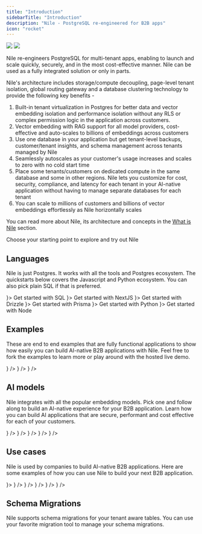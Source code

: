 ```yaml
---
title: "Introduction"
sidebarTitle: "Introduction"
description: "Nile - PostgreSQL re-engineered for B2B apps"
icon: "rocket"
---
```


<Frame>
  <img
    className="block dark:hidden"
    src="/images/welcomebanner.png"
  />
  <img
    className="hidden dark:block"
    src="/images/welcomebanner.png"
  />
</Frame>

Nile re-engineers PostgreSQL for multi-tenant apps, enabling to launch and scale quickly, securely, and in the most cost-effective manner. Nile can be used as a fully integrated solution or only in parts.

Nile's architecture includes storage/compute decoupling, page-level tenant isolation, global routing gateway and a database clustering technology to provide the following key benefits -

1. Built-in tenant virtualization in Postgres for better data and vector embedding isolation and performance isolation without any RLS or complex permission logic in the application across customers.
2. Vector embedding with RAG support for all model providers, cost-effective and auto-scales to billions of embeddings across customers
3. Use one database in your application but get tenant-level backups, customer/tenant insights, and schema management across tenants managed by Nile
4. Seamlessly autoscales as your customer's usage increases and scales to zero with no cold start time
5. Place some tenants/customers on dedicated compute in the same database and some in other regions. Nile lets you customize for cost, security, compliance, and latency for each tenant in your AI-native application without having to manage separate databases for each tenant
6. You can scale to millions of customers and billions of vector embeddings effortlessly as Nile horizontally scales

You can read more about Nile, its architecture and concepts in the [What is Nile](https://website-git-fixlanding-niledatabase.vercel.app/docs/getting-started/what_is_nile) section.

Choose your starting point to explore and try out Nile

## Languages

Nile is just Postgres. It works with all the tools and Postgres ecosystem. The quickstarts below covers the Javascript and Python ecosystem. You can also pick plain SQL if that is preferred.

<CardGroup cols={3}>
  <Card 
    title="SQL" 
    href="/getting-started/languages/sql"
    icon={<svg
    xmlns="http://www.w3.org/2000/svg"
    width={36}
    height={36}
    viewBox="0 0 32 32"
  >
    <title>{"file_type_pgsql"}</title>
    <path d="M29.507 18.773a1.378 1.378 0 0 0-1.144-.921 2.619 2.619 0 0 0-.913.051 8.2 8.2 0 0 1-1.406.185 27.125 27.125 0 0 0 2.872-6.83c.953-3.689.444-5.369-.151-6.13A8.239 8.239 0 0 0 22.121 2a11.773 11.773 0 0 0-3.453.484 12.858 12.858 0 0 0-2.02-.184 6.565 6.565 0 0 0-3.518.867 16.039 16.039 0 0 0-2.484-.624 7.694 7.694 0 0 0-5.819.924C3.093 4.691 2.289 6.819 2.438 9.792a36.351 36.351 0 0 0 1.406 6.538 22.579 22.579 0 0 0 1.514 3.863A4.786 4.786 0 0 0 7.8 22.742a2.4 2.4 0 0 0 2.379-.516 2.08 2.08 0 0 0 .5.43 3.328 3.328 0 0 0 .944.4 5.069 5.069 0 0 0 3.3-.2c.006.171.011.335.014.477.006.229.013.454.021.665a11.641 11.641 0 0 0 .441 3.3c.016.043.037.107.059.176a3.975 3.975 0 0 0 .991 1.745 2.955 2.955 0 0 0 2.09.777 4.7 4.7 0 0 0 .977-.109 4.592 4.592 0 0 0 3.091-1.787c.811-1.155 1.206-2.894 1.277-5.635l.026-.222.017-.145.191.017h.049a7.562 7.562 0 0 0 3.163-.548c.631-.293 2.654-1.361 2.177-2.8" />
    <path
      d="M27.689 19.053c-3.163.652-3.38-.418-3.38-.418 3.339-4.955 4.735-11.245 3.53-12.784-3.286-4.2-8.975-2.213-9.07-2.162l-.031.006a11.28 11.28 0 0 0-2.11-.22 5.212 5.212 0 0 0-3.34 1S3.14.294 3.612 9.733c.1 2.008 2.878 15.194 6.191 11.211 1.211-1.456 2.381-2.688 2.381-2.688a3.071 3.071 0 0 0 2.006.512l.057-.048a2.21 2.21 0 0 0 .023.567c-.854.954-.6 1.121-2.309 1.472-1.726.356-.712.989-.05 1.155a3.508 3.508 0 0 0 3.915-1.272l-.05.2c.334.268.569 1.742.53 3.079a8.481 8.481 0 0 0 .2 2.971c.264.717.526 2.329 2.769 1.849a3.307 3.307 0 0 0 2.98-3.179c.1-1.234.313-1.052.326-2.155l.174-.522c.2-1.673.032-2.213 1.186-1.962l.281.025a6.4 6.4 0 0 0 2.615-.44c1.406-.652 2.239-1.742.853-1.455"
      style={{
        fill: "#336791",
      }}
    />
    <path
      d="M13.882 10.631a.981.981 0 0 0-.674.1.247.247 0 0 0-.1.164.48.48 0 0 0 .117.314.881.881 0 0 0 .559.349.637.637 0 0 0 .09.006.725.725 0 0 0 .687-.467c.035-.248-.326-.414-.676-.463m9.442.008c-.027-.195-.374-.25-.7-.2s-.647.194-.62.389a.667.667 0 0 0 .62.411.592.592 0 0 0 .083-.006.8.8 0 0 0 .451-.247.5.5 0 0 0 .169-.343"
      style={{
        fill: "#fff",
      }}
    />
    <path
      d="M28.741 18.979c-.121-.365-.509-.482-1.154-.349-1.915.4-2.6.121-2.826-.044a26.327 26.327 0 0 0 3.373-7.565 14.374 14.374 0 0 0 .5-3.253 3.513 3.513 0 0 0-.509-2.2 7.482 7.482 0 0 0-6.049-2.825 10.363 10.363 0 0 0-3.5.551 8.717 8.717 0 0 0-1.968-.253 5.684 5.684 0 0 0-3.372.929 15.051 15.051 0 0 0-2.74-.718 6.978 6.978 0 0 0-5.242.805c-1.5 1.064-2.2 2.966-2.061 5.653a35.489 35.489 0 0 0 1.373 6.348c1.07 3.505 2.233 5.49 3.457 5.9a1.548 1.548 0 0 0 .491.081 2.049 2.049 0 0 0 1.563-.886q1.042-1.25 2.155-2.438a3.472 3.472 0 0 0 1.55.417v.042q-.14.166-.273.338c-.375.475-.452.574-1.658.823-.343.071-1.254.259-1.267.9-.014.7 1.077.991 1.2 1.022a5.144 5.144 0 0 0 1.249.162 3.634 3.634 0 0 0 2.5-.934 23.674 23.674 0 0 0 .381 5.684 2.854 2.854 0 0 0 2.729 2.1 4.378 4.378 0 0 0 .917-.1 3.462 3.462 0 0 0 3.156-3.212c.177-1.026.481-3.475.624-4.789a3.859 3.859 0 0 0 1.11.137 6.6 6.6 0 0 0 2.519-.48c.712-.331 2-1.141 1.763-1.846Zm-4.69-8.879a7.968 7.968 0 0 1-.116 1.107 10.229 10.229 0 0 0-.14 1.3 9.859 9.859 0 0 0 .1 1.47 5.236 5.236 0 0 1-.229 2.986 3.882 3.882 0 0 1-.207-.426c-.058-.141-.185-.368-.359-.681-.68-1.22-2.274-4.078-1.458-5.244.243-.347.86-.7 2.408-.512Zm-1.877-6.569a6.617 6.617 0 0 1 5.334 2.522c.975 1.245-.1 6.912-3.205 11.8l-.094-.119-.039-.049a5.524 5.524 0 0 0 .506-3.8 9.114 9.114 0 0 1-.1-1.352 9.572 9.572 0 0 1 .131-1.206 7.614 7.614 0 0 0 .123-1.493.619.619 0 0 0 .013-.21 8.381 8.381 0 0 0-1.912-3.6 8.61 8.61 0 0 0-3.039-2.284 10.246 10.246 0 0 1 2.28-.214ZM9.479 20.654c-.627.754-1.061.61-1.2.562-.928-.31-2.006-2.272-2.955-5.384a35.167 35.167 0 0 1-1.34-6.159c-.12-2.4.462-4.074 1.73-4.974 2.063-1.463 5.456-.587 6.819-.143-.02.019-.04.037-.059.057-2.237 2.259-2.184 6.119-2.178 6.355 0 .091.007.22.018.4a15.969 15.969 0 0 1-.081 3.226 4.08 4.08 0 0 0 1.067 3.413q.133.138.278.262a55.7 55.7 0 0 0-2.1 2.385Zm2.39-3.19a3.3 3.3 0 0 1-.865-2.764 16.7 16.7 0 0 0 .087-3.381 15.422 15.422 0 0 1-.014-.243A4.3 4.3 0 0 1 14 10.223a1.188 1.188 0 0 1 .918 1.026c.646 2.989.085 4.234-.365 5.235-.093.206-.181.4-.255.6l-.058.156a10.218 10.218 0 0 0-.368 1.109 2.788 2.788 0 0 1-2-.887Zm.113 4.03a1.733 1.733 0 0 1-.523-.225 2.553 2.553 0 0 1 .557-.166c1.418-.292 1.637-.5 2.116-1.105.11-.139.234-.3.406-.489.256-.287.374-.238.586-.15a.829.829 0 0 1 .408.525.585.585 0 0 1-.05.491 3.1 3.1 0 0 1-3.499 1.12Zm7.424 6.906a2.113 2.113 0 0 1-2.754-1.526 31.129 31.129 0 0 1-.3-6.853.392.392 0 0 0-.017-.124 1.643 1.643 0 0 0-.048-.23 1.589 1.589 0 0 0-.862-1.034 1.216 1.216 0 0 0-.793-.1 9.586 9.586 0 0 1 .342-1.022l.058-.157c.066-.177.148-.36.235-.554.471-1.047 1.117-2.482.416-5.722a2.044 2.044 0 0 0-2.468-1.669 5.694 5.694 0 0 0-1.887.591c-.078.04-.15.078-.216.115a8.244 8.244 0 0 1 1.918-4.952 4.711 4.711 0 0 1 3.57-1.336 7.567 7.567 0 0 1 5.781 2.763 8.774 8.774 0 0 1 1.582 2.71c-1.463-.149-2.458.14-2.962.861-1.1 1.568.6 4.612 1.416 6.075.15.268.279.5.319.6a5.432 5.432 0 0 0 .861 1.387c.077.1.152.189.208.271-.443.128-1.239.423-1.166 1.9-.058.74-.474 4.205-.686 5.43-.279 1.617-.874 2.22-2.548 2.579Zm7.242-8.288a5.714 5.714 0 0 1-1.931.4 2.422 2.422 0 0 1-1.3-.167c-.045-.919.3-1.015.66-1.117.057-.016.112-.032.166-.05a1.353 1.353 0 0 0 .11.08c.639.422 1.78.467 3.39.135h.018a4.334 4.334 0 0 1-1.116.72Z"
      style={{
        fill: "#fff",
      }}
    />
  </svg>}>
    Get started with SQL
  </Card>
  <Card 
    title="NextJS" 
    href="/getting-started/languages/nextjs"
    icon={<svg
    xmlns="http://www.w3.org/2000/svg"
    width={36}
    height={36}
    preserveAspectRatio="xMidYMid"
    viewBox="0 0 256 256"
  >
    <path d="M119.617.069c-.55.05-2.302.225-3.879.35-36.36 3.278-70.419 22.894-91.99 53.044-12.012 16.764-19.694 35.78-22.597 55.922C.125 116.415 0 118.492 0 128.025c0 9.533.125 11.61 1.151 18.64 6.957 48.065 41.165 88.449 87.56 103.411 8.309 2.678 17.067 4.504 27.027 5.605 3.879.425 20.645.425 24.524 0 17.192-1.902 31.756-6.155 46.12-13.486 2.202-1.126 2.628-1.426 2.327-1.677-.2-.15-9.584-12.735-20.845-27.948l-20.47-27.648-25.65-37.956c-14.114-20.868-25.725-37.932-25.825-37.932-.1-.025-.2 16.84-.25 37.431-.076 36.055-.1 37.506-.551 38.357-.65 1.226-1.151 1.727-2.202 2.277-.801.4-1.502.475-5.28.475h-4.33l-1.15-.725a4.679 4.679 0 0 1-1.677-1.827l-.526-1.126.05-50.166.075-50.192.776-.976c.4-.525 1.251-1.2 1.852-1.526 1.026-.5 1.426-.55 5.755-.55 5.105 0 5.956.2 7.282 1.651.376.4 14.264 21.318 30.88 46.514 16.617 25.195 39.34 59.599 50.5 76.488l20.27 30.7 1.026-.675c9.084-5.905 18.693-14.312 26.3-23.07 16.191-18.59 26.626-41.258 30.13-65.428 1.026-7.031 1.151-9.108 1.151-18.64 0-9.534-.125-11.61-1.151-18.641-6.957-48.065-41.165-88.449-87.56-103.411-8.184-2.652-16.892-4.479-26.652-5.58-2.402-.25-18.943-.525-21.02-.325Zm52.401 77.414c1.201.6 2.177 1.752 2.527 2.953.2.65.25 14.562.2 45.913l-.074 44.987-7.933-12.16-7.958-12.16v-32.702c0-21.143.1-33.028.25-33.603.4-1.401 1.277-2.502 2.478-3.153 1.026-.525 1.401-.575 5.33-.575 3.704 0 4.354.05 5.18.5Z" />
  </svg>}>
    Get started with NextJS
  </Card>
  <Card 
    title="Drizzle" 
    href="/getting-started/languages/drizzle"
    icon={<svg
    xmlns="http://www.w3.org/2000/svg"
    width={36}
    height={36}
    fill="none"
  >
    <rect width={36} height={36} fill="#17161B" rx={5} />
    <path
      fill="#C5F74F"
      d="M8.108 16.658c.336-.563 1.087-.762 1.677-.446.59.316.796 1.028.46 1.59l-3.946 6.602c-.336.562-1.087.762-1.678.446-.59-.316-.796-1.028-.46-1.59l3.947-6.602ZM16.613 11.596c.336-.562 1.087-.762 1.678-.446.59.316.796 1.028.46 1.59l-3.946 6.602c-.337.563-1.088.762-1.678.446-.59-.316-.796-1.028-.46-1.59l3.946-6.602ZM29.701 11.596c.336-.562 1.087-.762 1.677-.446.59.316.797 1.029.46 1.59l-3.946 6.603c-.336.562-1.087.762-1.677.445-.59-.316-.796-1.028-.46-1.59l3.946-6.602ZM21.193 16.658c.336-.563 1.087-.762 1.678-.446.59.316.796 1.028.46 1.59l-3.946 6.602c-.337.562-1.088.762-1.678.446-.59-.316-.796-1.028-.46-1.59l3.946-6.602Z"
    />
  </svg>}>
    Get started with Drizzle
  </Card>
  <Card 
    title="Prisma" 
    href="/getting-started/languages/prisma"
    icon={<svg
    xmlns="http://www.w3.org/2000/svg"
    width={36}
    height={36}
    viewBox="0 0 32 32"
  >
    <title>{"file_type_prisma"}</title>
    <path
      d="m25.21 24.21-12.471 3.718a.525.525 0 0 1-.667-.606l4.456-21.511a.43.43 0 0 1 .809-.094l8.249 17.661a.6.6 0 0 1-.376.832Zm2.139-.878L17.8 2.883A1.531 1.531 0 0 0 16.491 2a1.513 1.513 0 0 0-1.4.729L4.736 19.648a1.592 1.592 0 0 0 .018 1.7l5.064 7.909a1.628 1.628 0 0 0 1.83.678l14.7-4.383a1.6 1.6 0 0 0 1-2.218Z"
      style={{
        fill: "#d2d2d2",
        fillRule: "evenodd",
      }}
    />
  </svg>
}>
    Get started with Prisma
  </Card>
  <Card 
    title="Python" 
    href="/getting-started/languages/python"
    icon={<svg
    xmlns="http://www.w3.org/2000/svg"
    width={45}
    height={45}
    fill="none"
    viewBox="0 0 64 64"
  >
    <path
      fill="url(#a)"
      d="M31.885 16c-8.124 0-7.617 3.523-7.617 3.523l.01 3.65h7.752v1.095H21.197S16 23.678 16 31.876c0 8.196 4.537 7.906 4.537 7.906h2.708v-3.804s-.146-4.537 4.465-4.537h7.688s4.32.07 4.32-4.175v-7.019S40.374 16 31.885 16zm-4.275 2.454a1.394 1.394 0 1 1 0 2.79 1.393 1.393 0 0 1-1.395-1.395c0-.771.624-1.395 1.395-1.395z"
    />
    <path
      fill="url(#b)"
      d="M32.115 47.833c8.124 0 7.617-3.523 7.617-3.523l-.01-3.65H31.97v-1.095h10.832S48 40.155 48 31.958c0-8.197-4.537-7.906-4.537-7.906h-2.708v3.803s.146 4.537-4.465 4.537h-7.688s-4.32-.07-4.32 4.175v7.019s-.656 4.247 7.833 4.247zm4.275-2.454a1.393 1.393 0 0 1-1.395-1.395 1.394 1.394 0 1 1 1.395 1.395z"
    />
    <defs>
      <linearGradient
        id="a"
        x1={19.075}
        x2={34.898}
        y1={18.782}
        y2={34.658}
        gradientUnits="userSpaceOnUse"
      >
        <stop stopColor="#387EB8" />
        <stop offset={1} stopColor="#366994" />
      </linearGradient>
      <linearGradient
        id="b"
        x1={28.809}
        x2={45.803}
        y1={28.882}
        y2={45.163}
        gradientUnits="userSpaceOnUse"
      >
        <stop stopColor="#FFE052" />
        <stop offset={1} stopColor="#FFC331" />
      </linearGradient>
    </defs>
  </svg>
}>
    Get started with Python
  </Card>
  <Card 
    title="Node" 
    href="/getting-started/languages/node"
    icon={<svg xmlns="http://www.w3.org/2000/svg" width={48} height={48}>
    <path
      fill="#388e3c"
      d="m17.204 19.122-4.907 2.715a.563.563 0 0 0-.297.492v5.433c0 .203.113.39.297.492l4.908 2.717c.183.101.41.101.593 0l4.907-2.717a.566.566 0 0 0 .295-.492v-5.433a.564.564 0 0 0-.297-.492l-4.906-2.715a.613.613 0 0 0-.594 0m25.248 4.891-.818.452a.093.093 0 0 0-.049.082v.906c0 .034.019.065.049.082l.818.453a.102.102 0 0 0 .099 0l.818-.453a.095.095 0 0 0 .049-.082v-.906a.094.094 0 0 0-.05-.082l-.818-.452c-.015-.009-.032-.013-.049-.013s-.034.004-.049.013"
    />
    <path
      fill="#37474f"
      d="m35.751 13.364-2.389-1.333a.243.243 0 0 0-.361.212L33 20.295l-2.203-1.219a.613.613 0 0 0-.594 0h.001l-4.907 2.715a.563.563 0 0 0-.297.491v5.433c0 .203.113.39.297.492l4.908 2.717c.183.101.41.101.593 0l4.907-2.717a.565.565 0 0 0 .295-.492V13.788a.487.487 0 0 0-.249-.424zm-2.885 13.094-2.23 1.235a.28.28 0 0 1-.269 0l-2.231-1.235a.255.255 0 0 1-.136-.224v-2.47c0-.092.051-.177.135-.224l2.231-1.234h-.001a.29.29 0 0 1 .27 0l2.23 1.234a.259.259 0 0 1 .135.225v2.47a.257.257 0 0 1-.134.223z"
    />
    <path
      fill="#2e7d32"
      d="M17.204 19.122 12 27.762c0 .203.113.39.297.492l4.908 2.717c.183.101.41.101.593 0L23 22.329a.564.564 0 0 0-.297-.492l-4.906-2.715a.613.613 0 0 0-.594 0"
    />
    <path
      fill="#4caf50"
      d="m17.204 19.122-4.907 2.715a.563.563 0 0 0-.297.492l5.204 8.642c.183.101.41.101.593 0l4.907-2.717a.565.565 0 0 0 .296-.492l-5.203-8.64a.613.613 0 0 0-.594 0"
    />
    <path
      fill="#37474f"
      d="m47.703 21.791-4.906-2.715a.613.613 0 0 0-.594 0h.001l-4.907 2.715a.574.574 0 0 0-.297.503v5.411c0 .209.114.402.297.503l4.908 2.717a.613.613 0 0 0 .593 0l2.263-1.253a.3.3 0 0 0-.002-.526l-4.924-2.687a.263.263 0 0 1-.135-.228v-2.466c0-.092.05-.177.13-.221l2.235-1.236h-.001a.29.29 0 0 1 .27 0l2.235 1.237c.08.044.13.129.13.221v2.012a.241.241 0 0 0 .363.208l2.398-1.393a.483.483 0 0 0 .24-.417v-1.88a.576.576 0 0 0-.297-.505zm-37 0-4.906-2.715a.613.613 0 0 0-.594 0h.001L.297 21.791a.574.574 0 0 0-.297.503v7.465a.241.241 0 0 0 .363.208l2.398-1.393A.482.482 0 0 0 3 28.157v-4.393c0-.092.05-.177.13-.221l2.235-1.236a.29.29 0 0 1 .27 0l2.235 1.237c.08.044.13.129.13.221v4.393a.48.48 0 0 0 .24.417l2.398 1.393a.246.246 0 0 0 .242.001.245.245 0 0 0 .12-.21v-7.464a.576.576 0 0 0-.297-.504z"
    />
  </svg>
}>
    Get started with Node
  </Card>
</CardGroup>


## Examples

These are end to end examples that are fully functional applications to show how easily you can build AI-native B2B applications with Nile. Feel free to fork the examples to learn more or play around with the hosted live demo.

<CardGroup>
  <Card
    title="Chat with PDF"
    description="Build a chat interface for your PDF documents"
    href="/getting-started/examples/chat_with_pdf"
    icon={<svg
    xmlns="http://www.w3.org/2000/svg"
    xmlSpace="preserve"
    width={36}
    height={36}
    viewBox="0 0 60 60"
    {...props}
  >
    <path d="M57.348.793H12.652A2.655 2.655 0 0 0 10 3.446v7.347h34.348A4.658 4.658 0 0 1 49 15.446v25.347h1.586L60 50.207V3.446A2.655 2.655 0 0 0 57.348.793z" />
    <path d="M44.348 12.793H2.652A2.655 2.655 0 0 0 0 15.446v43.761l9.414-9.414h34.934A2.655 2.655 0 0 0 47 47.14V15.446a2.655 2.655 0 0 0-2.652-2.653zM11 22.793h12a1 1 0 1 1 0 2H11a1 1 0 1 1 0-2zm25 16H11a1 1 0 1 1 0-2h25a1 1 0 1 1 0 2zm0-7H11a1 1 0 1 1 0-2h25a1 1 0 1 1 0 2z" />
  </svg>}
  />
  <Card
    title="Code Assistant"
    description="Build an AI code assistant"
    href="/getting-started/examples/code_assistant"
    icon={<svg
    xmlns="http://www.w3.org/2000/svg"
    width={36}
    height={36}
    className="icon"
    viewBox="0 0 1024 1024"
    {...props}
  >
    <path
      fill="#FFA726"
      d="M128 554.667a85.333 85.333 0 1 0 170.667 0 85.333 85.333 0 1 0-170.667 0ZM725.3330000000001 554.667a85.333 85.333 0 1 0 170.667 0 85.333 85.333 0 1 0-170.667 0Z"
    />
    <path
      fill="#FFB74D"
      d="M832 405.333c0-270.933-640-177.066-640 0v213.334c0 177.066 142.933 320 320 320s320-142.934 320-320V405.333z"
    />
    <path
      fill="#FF5722"
      d="M512 64c-200.533 0-362.667 162.133-362.667 362.667V499.2L192 533.333v-64l448-209.066 192 209.066v64l42.667-34.133v-72.533C874.667 256 753.067 64 512 64z"
    />
    <path
      fill="#784719"
      d="M618.6669999999999 554.667a42.667 42.667 0 1 0 85.333 0 42.667 42.667 0 1 0-85.333 0ZM320 554.667a42.667 42.667 0 1 0 85.333 0 42.667 42.667 0 1 0-85.333 0Z"
    />
    <path
      fill="#757575"
      d="M917.333 512c-12.8 0-21.333 8.533-21.333 21.333V384c0-187.733-153.6-341.333-341.333-341.333H405.333C392.533 42.667 384 51.2 384 64s8.533 21.333 21.333 21.333h149.334c164.266 0 298.666 134.4 298.666 298.667v213.333c0 12.8 8.534 21.334 21.334 21.334S896 610.133 896 597.333V640c0 83.2-66.133 149.333-149.333 149.333H512c-12.8 0-21.333 8.534-21.333 21.334S499.2 832 512 832h234.667c106.666 0 192-85.333 192-192V533.333c0-12.8-8.534-21.333-21.334-21.333z"
    />
    <path
      fill="#37474F"
      d="M917.333 469.333H896c-23.467 0-42.667 19.2-42.667 42.667v85.333C853.333 620.8 872.533 640 896 640h21.333C940.8 640 960 620.8 960 597.333V512c0-23.467-19.2-42.667-42.667-42.667zM469.33299999999997 810.667a42.667 42.667 0 1 0 85.334 0 42.667 42.667 0 1 0-85.334 0Z"
    />
  </svg>}
  />
  <Card
    title="Task Genius"
    description="Build a task management app with AI"
    href="/getting-started/examples/task_genius"
    icon="taskgenius2.png"
  />
  <Card
    title="Sales Insight"
    description="Build a sales intelligence app"
    href="/getting-started/examples/sales_insight"
    icon={<svg
    xmlns="http://www.w3.org/2000/svg"
    xmlSpace="preserve"
    width={36}
    height={36}
    fill="#fff"
    viewBox="0 0 512 512"
    {...props}
  >
    <path d="M133.12 149.049H5.689A5.69 5.69 0 0 0 0 154.738V471.04c0 9.425 7.641 17.067 17.067 17.067H133.12a5.69 5.69 0 0 0 5.689-5.689v-327.68a5.69 5.69 0 0 0-5.689-5.689zM89.889 418.702h-40.96c-9.425 0-17.067-7.641-17.067-17.067s7.641-17.067 17.067-17.067h40.96c9.425 0 17.067 7.641 17.067 17.067s-7.641 17.067-17.067 17.067zm0-83.058h-40.96c-9.425 0-17.067-7.641-17.067-17.067 0-9.425 7.641-17.067 17.067-17.067h40.96c9.425 0 17.067 7.641 17.067 17.067s-7.641 17.067-17.067 17.067zm0-83.057h-40.96c-9.425 0-17.067-7.641-17.067-17.067s7.641-17.067 17.067-17.067h40.96c9.425 0 17.067 7.641 17.067 17.067s-7.641 17.067-17.067 17.067zM494.933 23.893H17.067C7.641 23.893 0 31.535 0 40.96v68.267a5.69 5.69 0 0 0 5.689 5.689h500.622a5.69 5.69 0 0 0 5.689-5.689V40.96c0-9.425-7.641-17.067-17.067-17.067zM64.853 80.782c-6.284 0-11.378-5.094-11.378-11.378s5.094-11.378 11.378-11.378 11.378 5.094 11.378 11.378-5.094 11.378-11.378 11.378zm45.511 0c-6.284 0-11.378-5.094-11.378-11.378s5.094-11.378 11.378-11.378 11.378 5.094 11.378 11.378-5.094 11.378-11.378 11.378zm45.512 0c-6.284 0-11.378-5.094-11.378-11.378s5.094-11.378 11.378-11.378 11.378 5.094 11.378 11.378c-.001 6.284-5.095 11.378-11.378 11.378zM506.311 149.049h-327.68a5.69 5.69 0 0 0-5.689 5.689v327.68a5.69 5.69 0 0 0 5.689 5.689h316.302c9.425 0 17.067-7.641 17.067-17.067V154.738a5.689 5.689 0 0 0-5.689-5.689zm-101.262 215.04V409.6c0 9.425-7.641 17.067-17.067 17.067H296.96c-9.425 0-17.067-7.641-17.067-17.067v-45.511c0-17.92 7.583-34.092 19.695-45.511-41.186-38.831-13.463-108.089 42.883-108.089 56.395 0 84.023 69.303 42.883 108.089 12.112 11.418 19.695 27.591 19.695 45.511z" />
  </svg>}
  />
</CardGroup>

## AI models

Nile integrates with all the popular embedding models. Pick one and follow along to build an AI-native experience for your B2B application. Learn how you can build AI applications that are secure, performant and cost effective for each of your customers.

<CardGroup>
  <Card
    title="Cohere"
    description="Use Cohere's embedding models"
    href="/ai-embeddings/embedding-models/cohere"
    icon={<svg
    xmlns="http://www.w3.org/2000/svg"
    width={500}
    height={500}
    fill="none"
    viewBox="0 0 512 512"
    {...props}
  >
    <path
      fill="#39594D"
      d="M28.706 17.497c2.525 0 4.735-1.263 5.609-3.812.17-.51-.074-.85-.558-.85h-.948c-.437 0-.728.194-.923.606-.752 1.482-1.797 2.015-3.108 2.015-2.332 0-3.764-1.627-3.764-4.346 0-2.719 1.482-4.347 3.714-4.347 1.36 0 2.478.583 3.182 1.967.219.413.484.607.923.607h.947c.485 0 .729-.316.559-.778-1.02-2.769-3.303-3.836-5.633-3.836-3.52 0-6.144 2.599-6.144 6.387 0 3.788 2.502 6.387 6.144 6.387ZM92.25 9.993c.315-2.065 1.724-3.351 3.642-3.351 1.919 0 3.351 1.31 3.52 3.35H92.25Zm3.74 7.504c2.234 0 4.468-1.044 5.561-3.4.267-.558.024-.947-.461-.947h-.898c-.436 0-.704.194-.923.583-.728 1.286-1.99 1.82-3.277 1.82-2.21 0-3.643-1.505-3.812-3.957h8.912c.485 0 .802-.267.802-.777-.098-3.812-2.574-6.094-5.998-6.094-3.425 0-6.144 2.477-6.144 6.387 0 3.909 2.647 6.386 6.241 6.386l-.003-.001Zm-14.132-6.07h.802c.484 0 .752-.267.825-.778.463-3.28 2.383-3.716 4.426-3.618a.75.75 0 0 0 .794-.754v-.752c0-.485-.243-.778-.728-.802-1.807-.069-3.42.552-4.351 2.308-.052.096-.195.07-.207-.038l-.151-1.324c-.048-.485-.315-.728-.802-.728H78.8a.778.778 0 0 0-.778.777v.413c0 .429.348.778.778.778h1.506c.428 0 .777.348.777.778v2.962c0 .428.348.778.778.778h-.003Zm-3.278 5.828h7.6c.485 0 .778-.291.778-.778v-.413c0-.485-.291-.777-.778-.777h-1.943c-.484 0-.777-.292-.777-.778v-1.336c0-.485-.292-.778-.778-.778h-.826c-.485 0-.778.29-.778.778v1.336c0 .485-.291.778-.777.778h-1.724c-.485 0-.778.29-.778.777v.413c0 .485.291.778.778.778h.003Zm-11.728-7.26c.315-2.065 1.723-3.351 3.642-3.351 1.919 0 3.351 1.31 3.52 3.35h-7.162Zm3.74 7.503c2.234 0 4.468-1.043 5.56-3.399.268-.558.025-.947-.46-.947h-.898c-.437 0-.704.194-.923.582-.728 1.287-1.99 1.821-3.277 1.821-2.21 0-3.643-1.505-3.812-3.957h8.912c.485 0 .802-.267.802-.778-.098-3.812-2.574-6.094-5.998-6.094-3.425 0-6.144 2.478-6.144 6.387 0 3.91 2.647 6.387 6.241 6.387l-.003-.002Zm-28.093 0c3.642 0 6.241-2.695 6.241-6.387 0-3.691-2.599-6.386-6.241-6.386-3.642 0-6.241 2.744-6.241 6.386 0 .85.145 1.798.582 2.841.22.51.632.583 1.07.267l.703-.51c.365-.268.461-.583.34-1.044a5.16 5.16 0 0 1-.244-1.601c0-2.55 1.53-4.299 3.788-4.299s3.788 1.724 3.788 4.346c0 2.623-1.506 4.347-3.74 4.347-.778 0-1.506-.146-2.38-.802-.364-.291-.704-.34-1.092-.048l-.535.389c-.437.315-.485.752-.074 1.093a6.378 6.378 0 0 0 4.032 1.408h.003Zm9.323-.243h.802a.778.778 0 0 0 .778-.778v-5.802c0-2.452 1.31-3.91 3.35-3.91 1.846 0 2.915 1.215 2.915 3.449v6.265c0 .428.348.778.778.778h.825a.778.778 0 0 0 .778-.778V9.825c0-3.277-1.675-5.099-4.516-5.099-1.934 0-3.077.792-3.93 1.894a.11.11 0 0 1-.197-.067V1.278A.785.785 0 0 0 52.624.5h-.802a.778.778 0 0 0-.778.778v15.2c0 .427.348.777.778.777Z"
    />
    <g clipPath="url(#a)">
      <path
        fill="#39594D"
        fillRule="evenodd"
        d="M5.508 10.622c.457 0 1.367-.025 2.626-.543 1.466-.604 4.383-1.7 6.487-2.825 1.471-.787 2.117-1.828 2.117-3.23A3.523 3.523 0 0 0 13.213.5H5.061C2.266.5 0 2.766 0 5.561s2.122 5.06 5.508 5.06Z"
        clipRule="evenodd"
      />
      <path
        fill="#D18EE2"
        fillRule="evenodd"
        d="M6.887 14.107a3.39 3.39 0 0 1 2.09-3.13l2.568-1.066C14.142 8.833 17 10.74 17 13.554a3.944 3.944 0 0 1-3.945 3.943h-2.78a3.39 3.39 0 0 1-3.388-3.39Z"
        clipRule="evenodd"
      />
      <path
        fill="#FF7759"
        d="M2.917 11.29A2.917 2.917 0 0 0 0 14.206v.377a2.917 2.917 0 0 0 5.835 0v-.378a2.917 2.917 0 0 0-2.918-2.917Z"
      />
    </g>
    <defs>
      <clipPath id="a">
        <path fill="#fff" d="M0 .5h17v17H0z" />
      </clipPath>
    </defs>
  </svg>}
  />
  <Card
    title="OpenAI"
    description="Use OpenAI's embedding models"
    href="/ai-embeddings/embedding-models/open_ai"
    icon={<svg
    xmlns="http://www.w3.org/2000/svg"
    width={100}
    height={28}
    fill="none"
    {...props}
  >
    <path
      fill="#fff"
      fillRule="evenodd"
      d="M24.801 5.864a6.863 6.863 0 0 1 .59 5.637V11.5a6.944 6.944 0 0 1 .857 8.137 6.866 6.866 0 0 1-4.59 3.329 6.943 6.943 0 0 1-6.624 4.809 6.86 6.86 0 0 1-5.177-2.307 6.941 6.941 0 0 1-7.476-3.33 6.863 6.863 0 0 1-.59-5.637 6.943 6.943 0 0 1-.853-8.14 6.866 6.866 0 0 1 4.59-3.329 6.942 6.942 0 0 1 6.62-4.805 6.865 6.865 0 0 1 5.177 2.308 6.941 6.941 0 0 1 7.476 3.33Zm-13.07 18.915a5.146 5.146 0 0 0 3.305 1.195 5.17 5.17 0 0 0 5.158-5.163v-6.404a.081.081 0 0 0-.045-.064l-2.319-1.339v7.734a.892.892 0 0 1-.45.78l-5.486 3.169c-.048.03-.121.07-.163.092Zm-8.403-7.002a5.14 5.14 0 0 0 .616 3.46 5.17 5.17 0 0 0 7.053 1.889l5.545-3.202a.086.086 0 0 0 .033-.071v-2.678l-6.697 3.868a.893.893 0 0 1-.901 0L3.49 17.874a6.325 6.325 0 0 1-.114-.068l-.049-.029ZM5.187 7A5.146 5.146 0 0 0 2.5 9.262a5.169 5.169 0 0 0 1.889 7.05l5.546 3.205a.082.082 0 0 0 .078-.007l2.319-1.339-6.697-3.866a.893.893 0 0 1-.45-.78V7.084l.002-.085Zm9.665 2.828 6.697 3.868c.279.16.45.458.448.78V21a5.164 5.164 0 0 0 .797-9.317l-5.546-3.201a.082.082 0 0 0-.078.007l-2.318 1.337Zm9.002.394a7.509 7.509 0 0 0-.16-.097l-5.487-3.168a.893.893 0 0 0-.9 0l-6.698 3.867V8.146a.086.086 0 0 1 .033-.071l5.545-3.2a5.162 5.162 0 0 1 7.667 5.346ZM7.03 13.655l2.32 1.339.003-7.732a.89.89 0 0 1 .451-.78l5.486-3.168c.048-.03.12-.07.163-.092a5.164 5.164 0 0 0-8.467 3.965v6.404c.003.028.02.052.044.064Zm6.562-3.1-2.983 1.723v3.444l2.983 1.722 2.983-1.722v-3.444l-2.983-1.722ZM31.45 13.47c0 4.504 2.893 7.645 6.901 7.645s6.901-3.14 6.901-7.645c0-4.504-2.893-7.645-6.9-7.645-4.01 0-6.902 3.14-6.902 7.645Zm11.157 0c0 3.223-1.756 5.31-4.256 5.31s-4.256-2.087-4.256-5.31c0-3.223 1.756-5.31 4.256-5.31s4.256 2.087 4.256 5.31ZM52.7 21.115c3.037 0 4.773-2.562 4.773-5.64 0-3.08-1.736-5.642-4.773-5.642-1.405 0-2.438.558-3.12 1.364V10.04H47.1v14.567h2.48V19.75c.682.806 1.715 1.364 3.12 1.364Zm-3.182-5.95c0-2.046 1.157-3.162 2.686-3.162 1.797 0 2.769 1.405 2.769 3.471s-.971 3.471-2.769 3.471c-1.529 0-2.686-1.136-2.686-3.14v-.64ZM68.832 18.078c-.765 1.9-2.48 3.037-4.65 3.037-3.099 0-5.268-2.294-5.268-5.64 0-3.183 2.025-5.642 5.165-5.642 3.141 0 4.815 2.377 4.815 5.352v.826H61.29c.186 1.86 1.302 2.996 2.893 2.996 1.219 0 2.19-.62 2.52-1.735l2.129.806Zm-2.438-3.926c-.021-1.199-.765-2.232-2.335-2.232-1.281 0-2.273.765-2.645 2.232h4.98Z"
      clipRule="evenodd"
    />
    <path
      fill="#fff"
      d="M70.754 20.888h2.48v-6.364c0-1.55 1.136-2.376 2.252-2.376 1.363 0 1.9.97 1.9 2.314v6.426h2.48v-7.15c0-2.334-1.364-3.905-3.637-3.905-1.405 0-2.376.641-2.996 1.364V10.04h-2.479v10.848Z"
    />
    <path
      fill="#fff"
      fillRule="evenodd"
      d="m81.508 20.888 5.62-14.836h2.996l5.62 14.836h-2.666l-1.28-3.389h-6.406l-1.26 3.389h-2.624Zm9.421-5.703-2.355-6.199-2.314 6.199h4.67Z"
      clipRule="evenodd"
    />
    <path fill="#fff" d="M100 6.095h-2.645v14.836H100V6.095Z" />
  </svg>}
  />
  <Card
    title="Fireworks"
    description="Use Fireworks' embedding models"
    href="/ai-embeddings/embedding-models/fireworks"
    icon={<svg
    xmlns="http://www.w3.org/2000/svg"
    width={100}
    height={28}
    style={{
      shapeRendering: "geometricPrecision",
      textRendering: "geometricPrecision",
      imageRendering: "optimizeQuality",
      fillRule: "evenodd",
      clipRule: "evenodd",
    }}
    {...props}
  >
    <path
      fill="#671fff"
      d="M54.5 44.5a57.124 57.124 0 0 1 15 1 710.673 710.673 0 0 0 20 46 694.752 694.752 0 0 0 20-46c5-1.333 10-1.333 15 0a4928.91 4928.91 0 0 0-21.5 52c-2.816 8.492-8.649 11.992-17.5 10.5-3.062-1.061-5.562-2.894-7.5-5.5a1038.402 1038.402 0 0 1-23.5-58Z"
      style={{
        opacity: 0.931,
      }}
    />
    <path
      fill="#6720ff"
      d="M-.5 134.5v-5a98.714 98.714 0 0 0 5-8.5l52-1a1738.9 1738.9 0 0 1-35-35.5c-1.114-1.223-1.28-2.556-.5-4 1.376-3.673 3.21-7.006 5.5-10a2632.915 2632.915 0 0 1 43.5 43c4.576 8.574 2.743 15.407-5.5 20.5-21.664.5-43.33.667-65 .5Z"
      style={{
        opacity: 0.931,
      }}
    />
    <path
      fill="#6720ff"
      d="M179.5 130.5v4c-21.669.167-43.336 0-65-.5-8.243-5.093-10.076-11.926-5.5-20.5l43-43a9.564 9.564 0 0 1 3 3c.249 2.677 1.249 5.01 3 7 .781 1.444.614 2.777-.5 4a1753.25 1753.25 0 0 1-35 35.5c17.343.167 34.676.667 52 1.5a95.537 95.537 0 0 1 5 9Z"
      style={{
        opacity: 0.936,
      }}
    />
  </svg>}
  />
  <Card
    title="Google AI"
    description="Use Google's embedding models"
    href="/ai-embeddings/embeddin-models/google"
    icon={<svg
      xmlns="http://www.w3.org/2000/svg"
      width={36}
      height={36}
      viewBox="0 0 32 32"
      {...props}
    >
      <defs>
        <path
          id="A"
          d="M44.5 20H24v8.5h11.8C34.7 33.9 30.1 37 24 37c-7.2 0-13-5.8-13-13s5.8-13 13-13c3.1 0 5.9 1.1 8.1 2.9l6.4-6.4C34.6 4.1 29.6 2 24 2 11.8 2 2 11.8 2 24s9.8 22 22 22c11 0 21-8 21-22 0-1.3-.2-2.7-.5-4z"
        />
      </defs>
      <clipPath id="B">
        <use xlinkHref="#A" />
      </clipPath>
      <g transform="matrix(.727273 0 0 .727273 -.954545 -1.45455)">
        <path
          d="M0 37V11l17 13z"
          clipPath="url(#B)"
          fill="#fbbc05"
        />
        <path
          d="M0 11l17 13 7-6.1L48 14V0H0z"
          clipPath="url(#B)"
          fill="#ea4335"
        />
        <path
          d="M0 37l30-23 7.9 1L48 0v48H0z"
          clipPath="url(#B)"
          fill="#34a853"
        />
        <path
          d="M48 48L17 24l-4-3 35-10z"
          clipPath="url(#B)"
          fill="#4285f4"
        />
      </g>
    </svg>}
  />
  <Card
    title="Deep Infra"
    description="Use Deep Infra's embedding models"
    href="/ai-embeddings/embedding-models/deepinfra"
    icon="deepinfra.svg"
  />
  <Card
    title="Voyage"
    description="Use Voyage's embedding models"
    href="/ai-embeddings/embedding-models/voyage"
    icon={<svg
    xmlns="http://www.w3.org/2000/svg"
    width={36}
    height={36}
    viewBox="0 0 32 32"
    style={{
      shapeRendering: "geometricPrecision",
      textRendering: "geometricPrecision",
      imageRendering: "optimizeQuality",
      fillRule: "evenodd",
      clipRule: "evenodd",
    }}
    {...props}
  >
    <path
      fill="#2a3275"
      d="M263.5 63.5c4.846 4.253 5.18 8.92 1 14a18.085 18.085 0 0 1-3.5-2c-2.607.623-5.107 1.29-7.5 2-18.029 5.254-23.529 16.587-16.5 34 3.103 3.614 6.603 6.614 10.5 9a51.569 51.569 0 0 1-1 7h-3v-4c-5.179-.302-10.179.365-15 2-7.374-8.32-11.041-17.82-11-28.5 5.125-25.302 20.458-36.469 46-33.5Z"
      style={{
        opacity: 1,
      }}
    />
    <path
      fill="#2a3275"
      d="M263.5 63.5c21.801 6.583 31.301 21.25 28.5 44-4.592 16.376-14.925 26.376-31 30h-12c-7.598-2.232-14.432-6.232-20.5-12 4.821-1.635 9.821-2.302 15-2v4h3a51.569 51.569 0 0 0 1-7c15.03 3.238 24.863-2.429 29.5-17 .719-15.806-7.115-24.472-23.5-26 2.393-.71 4.893-1.377 7.5-2a18.085 18.085 0 0 0 3.5 2c4.18-5.08 3.846-9.747-1-14Z"
      style={{
        opacity: 1,
      }}
    />
    <path
      fill="#5697d9"
      d="M320.5 138.5c-1.208-.734-2.541-1.067-4-1-9.229-1.729-14.563-7.229-16-16.5 2.386-8.066 7.72-11.732 16-11a549.517 549.517 0 0 1 29 12c6.635 8.359 5.635 15.859-3 22.5-1.406-1.168-2.572-.835-3.5 1a75.552 75.552 0 0 1-8-3l-1 1a36.213 36.213 0 0 0-9.5-5Z"
      style={{
        opacity: 0.999,
      }}
    />
    <path
      fill="#2a3274"
      d="M107.5 114.5c22.659-2.151 37.492 7.515 44.5 29 2.415 25.037-8.418 40.37-32.5 46-9.542-.078-18.542-2.578-27-7.5-2.073-3.076-4.74-5.41-8-7l1-1-6-9 1-1c-.496-1.996-1.496-3.663-3-5-1.322-21.939 8.678-36.772 30-44.5Zm5 15c14.317-.229 22.651 7.271 25 22.5-1.666 12.497-8.999 19.664-22 21.5-13-1.667-20.333-9-22-22 1.66-11.959 7.993-19.292 19-22Z"
      style={{
        opacity: 1,
      }}
    />
    <path
      fill="#5797da"
      d="M193.5 109.5c12.867-.633 18.034 5.367 15.5 18-1.167 2.5-3 4.333-5.5 5.5-8.984 3.872-18.984 7.706-30 11.5-11.195-2.725-14.695-9.392-10.5-20 1.938-2.606 4.438-4.439 7.5-5.5a311.602 311.602 0 0 0 23-9.5Z"
      style={{
        opacity: 0.998,
      }}
    />
    <path
      fill="#2a3275"
      d="m403.5 115.5 3 3c.522 3.535 1.522 6.868 3 10a18.404 18.404 0 0 1-7 2c-16.566-2.549-26.233 4.451-29 21 .829 10.488 6.162 17.488 16 21 1.548 1.294 3.548 1.961 6 2 2.452-.039 4.452-.706 6-2h2c.768.763 1.268 1.763 1.5 3 1.754-1.75 3.921-2.417 6.5-2-.313 3.913.353 7.579 2 11-.722.418-1.222 1.084-1.5 2l-1-1c-2.95.892-5.617 2.225-8 4-3.821-.902-7.821-.902-12 0-5.594-1.84-11.428-4.006-17.5-6.5-4.341-4.74-8.675-10.073-13-16l1-1c-6.456-16.257-3.122-30.757 10-43.5 9.726-7.369 20.392-9.702 32-7Z"
      style={{
        opacity: 0.997,
      }}
    />
    <path
      fill="#55a"
      d="M316.5 137.5c1.459-.067 2.792.266 4 1-1.462.971-2.795.638-4-1Z"
      style={{
        opacity: 0.012,
      }}
    />
    <path
      fill="#2a3275"
      d="M403.5 115.5c10.712 1.86 18.878 7.527 24.5 17 9.449 21.557 4.616 38.89-14.5 52-1.647-3.421-2.313-7.087-2-11-2.579-.417-4.746.25-6.5 2-.232-1.237-.732-2.237-1.5-3 13.843-8.361 17.01-19.695 9.5-34-3.648-3.236-7.148-5.903-10.5-8a18.404 18.404 0 0 0 7-2c-1.478-3.132-2.478-6.465-3-10l-3-3Z"
      style={{
        opacity: 1,
      }}
    />
    <path
      fill="#5697d9"
      d="M169.5 160.5c11.775 2.38 23.108 6.214 34 11.5 6.386 5.144 7.552 11.311 3.5 18.5-2.993 2.836-6.493 4.836-10.5 6a3518.825 3518.825 0 0 0-32-13c-6.641-9.693-4.975-17.359 5-23Z"
      style={{
        opacity: 0.998,
      }}
    />
    <path
      fill="#5697d9"
      d="m331.5 189.5-4 2c-.333-1.333-.667-1.333-1 0a67.39 67.39 0 0 0-12.5 5 31.041 31.041 0 0 1-8-4l-1 1c-2.43-2.635-3.93-5.468-4.5-8.5-.181-6.306 2.486-10.973 8-14l26-10c9.277-.863 14.61 3.303 16 12.5-1.904 7.738-6.071 12.072-12.5 13-1.676.561-3.009 1.561-4 3-.977-1.274-1.811-1.274-2.5 0Z"
      style={{
        opacity: 0.999,
      }}
    />
    <path
      fill="#2a3867"
      d="M389.5 172.5c4 1.333 8 1.333 12 0-1.548 1.294-3.548 1.961-6 2-2.452-.039-4.452-.706-6-2Z"
      style={{
        opacity: 0.621,
      }}
    />
    <path
      fill="#2a3275"
      d="M282.5 178.5c8.88 9.161 12.046 20.161 9.5 33-3.797 14.465-12.797 24.132-27 29-1.626-.354-3.459-.354-5.5 0-1.068-.934-2.401-1.268-4-1a13.116 13.116 0 0 0-1-7c-1.268.928-2.601 1.095-4 .5-4.123-6.066-2.457-8.232 5-6.5 2.14-.056 3.806-.723 5-2 14.964-5.761 19.797-16.094 14.5-31-2.028-3.192-4.528-5.859-7.5-8 3.425-2.261 4.759-5.594 4-10a9.86 9.86 0 0 1 6 1c1.032 2.693 2.698 3.36 5 2Z"
      style={{
        opacity: 0.999,
      }}
    />
    <path
      fill="#2a3274"
      d="M282.5 178.5c-2.302 1.36-3.968.693-5-2a9.86 9.86 0 0 0-6-1c.759 4.406-.575 7.739-4 10-11.476-6.166-21.309-4.5-29.5 5-7.183 12.018-5.35 22.518 5.5 31.5 5.397 3.215 11.063 4.048 17 2.5-1.194 1.277-2.86 1.944-5 2-7.457-1.732-9.123.434-5 6.5 1.399.595 2.732.428 4-.5a13.116 13.116 0 0 1 1 7c1.599-.268 2.932.066 4 1-13.499 1.561-24.499-2.772-33-13a79.702 79.702 0 0 1-9-16.5c-1.208-22.458 8.792-37.124 30-44 14.017-2.757 25.683 1.076 35 11.5Z"
      style={{
        opacity: 0.997,
      }}
    />
    <path
      fill="#55a"
      d="M331.5 189.5c1.333.667 1.333.667 0 0ZM326.5 191.5h1c-.185.67-.519.67-1 0Z"
      style={{
        opacity: 0.012,
      }}
    />
    <path
      fill="#2a3375"
      d="M138.5 226.5c-.65.304-1.317.637-2 1-1.35-1.45-3.016-2.117-5-2 .219-1.175-.114-2.175-1-3-6.169.593-12.502.926-19 1v9c1.599-.268 2.932.066 4 1-7.789.226-13.789 3.559-18 10-5.128 7.773-5.294 15.773-.5 24a63.688 63.688 0 0 1 6.5 7c-1.651.164-3.318 1.164-5 3l-1-1 2-2a18.915 18.915 0 0 0-5-3 92.31 92.31 0 0 1-3-9c1.308-4.198 1.308-8.364 0-12.5a18.085 18.085 0 0 0 2-3.5c-1.725-5.45-2.558-11.116-2.5-17a10.503 10.503 0 0 0-3.5 5c.566 2.917.566 5.917 0 9-2.614-.223-4.28.944-5 3.5a4.934 4.934 0 0 0 3 .5c.079 2.166.746 4.166 2 6a16.236 16.236 0 0 1-2 5c1.426 2.326 3.093 3.492 5 3.5-.114 1.28-.78 2.113-2 2.5-2.54-.615-5.04-1.282-7.5-2 .559 2.138.392 4.138-.5 6-6.048-16.677-1.715-31.177 13-43.5 10.551-6.539 21.884-8.206 34-5 4.077 1.6 7.744 3.766 11 6.5Z"
      style={{
        opacity: 0.992,
      }}
    />
    <path
      fill="#5697d9"
      d="M335.5 246.5a537.734 537.734 0 0 0-28-10.5 21.53 21.53 0 0 0-6-5c.714-1.343.38-2.676-1-4-.73-9.124 3.604-14.29 13-15.5a302.726 302.726 0 0 1 31 11.5c7.842 7.669 7.509 15.002-1 22a18.991 18.991 0 0 1-8 1.5Z"
      style={{
        opacity: 1,
      }}
    />
    <path
      fill="#5698d9"
      d="M199.5 241.5c-9.069 3.229-17.736 6.562-26 10-4.447-1.39-8.447-3.556-12-6.5.714-1.343.38-2.676-1-4 .071-3.464.905-6.964 2.5-10.5l2.5-2.5a218.998 218.998 0 0 1 32-12.5c11.14 2.613 14.64 9.28 10.5 20-2.322 2.895-5.155 4.895-8.5 6Z"
      style={{
        opacity: 0.995,
      }}
    />
    <path
      fill="#2a3275"
      d="M411.5 221.5c-1.513 3.818-2.18 7.818-2 12l-6 1c-12.046-2.614-21.212 1.052-27.5 11-.84 2.702-1.673 5.368-2.5 8a147.318 147.318 0 0 1-2.5 8c-1.495-4.166-2.995-4.5-4.5-1 3.453.979 3.786 2.479 1 4.5-1.242.311-2.242-.189-3-1.5-1.342 1.505-3.008 2.172-5 2-4.56-23.215 4.773-38.715 28-46.5 8.263-1.152 16.263-.319 24 2.5Z"
      style={{
        opacity: 1,
      }}
    />
    <path
      fill="#55a"
      d="M199.5 241.5c1.333.667 1.333.667 0 0Z"
      style={{
        opacity: 0.012,
      }}
    />
    <path
      fill="#2a3275"
      d="M138.5 226.5c12.968 10.848 17.134 24.514 12.5 41-9.16 20.644-24.66 28.644-46.5 24-11.463-4.063-19.463-11.73-24-23 .892-1.862 1.059-3.862.5-6 2.46.718 4.96 1.385 7.5 2 1.22-.387 1.886-1.22 2-2.5-1.907-.008-3.574-1.174-5-3.5a16.236 16.236 0 0 0 2-5c-1.254-1.834-1.921-3.834-2-6a4.934 4.934 0 0 1-3-.5c.72-2.556 2.386-3.723 5-3.5.566-3.083.566-6.083 0-9a10.503 10.503 0 0 1 3.5-5c-.058 5.884.775 11.55 2.5 17a18.085 18.085 0 0 1-2 3.5c1.308 4.136 1.308 8.302 0 12.5a92.31 92.31 0 0 0 3 9c1.832.748 3.5 1.748 5 3l-2 2 1 1c1.682-1.836 3.349-2.836 5-3 18.471 6.541 29.804.208 34-19-1.627-12.96-8.96-20.293-22-22-1.068-.934-2.401-1.268-4-1v-9a225.372 225.372 0 0 0 19-1c.886.825 1.219 1.825 1 3 1.984-.117 3.65.55 5 2 .683-.363 1.35-.696 2-1Zm-23 7c13.04 1.707 20.373 9.04 22 22-4.196 19.208-15.529 25.541-34 19a63.688 63.688 0 0 0-6.5-7c-4.794-8.227-4.628-16.227.5-24 4.211-6.441 10.211-9.774 18-10Z"
      style={{
        opacity: 0.991,
      }}
    />
    <path
      fill="#55a"
      d="M335.5 246.5c-.667.667-.667.667 0 0Z"
      style={{
        opacity: 0.012,
      }}
    />
    <path
      fill="#5697d9"
      d="M168.5 262.5c13.059 2.132 25.392 6.465 37 13 5.459 7.299 4.959 14.299-1.5 21l-1-1c-2.633 1.66-5.466 2.16-8.5 1.5a635.491 635.491 0 0 1-26.5-10.5l-1 1c-9.093-8.43-8.593-16.763 1.5-25Z"
      style={{
        opacity: 0.997,
      }}
    />
    <path
      fill="#5697d9"
      d="M334.5 262.5c13.758.53 18.258 7.197 13.5 20l-2.5 2.5a1091.743 1091.743 0 0 0-28.5 12.5c-5.029-.003-9.862-1.503-14.5-4.5.348-2.055-.319-4.055-2-6-.055-5.278 1.945-9.612 6-13a1277.718 1277.718 0 0 0 28-11.5Z"
      style={{
        opacity: 0.999,
      }}
    />
    <path
      fill="#2a3275"
      d="M411.5 221.5c19.237 11.192 25.404 27.526 18.5 49-8.614 16.478-22.281 24.145-41 23a68.831 68.831 0 0 0-12.5-5c-5.504-4.349-10.171-8.849-14-13.5l1-1a33 33 0 0 1-4-8.5c1.992.172 3.658-.495 5-2 .758 1.311 1.758 1.811 3 1.5 2.786-2.021 2.453-3.521-1-4.5 1.505-3.5 3.005-3.166 4.5 1a147.318 147.318 0 0 0 2.5-8c.73 14.063 8.063 22.063 22 24 8.457-.812 14.957-4.812 19.5-12 5.225-13 1.391-23.334-11.5-31l6-1c-.18-4.182.487-8.182 2-12ZM247.5 270.5c20.973-2.605 35.473 5.728 43.5 25 4.792 26.47-5.541 43.136-31 50-3-1.333-6-1.333-9 0-22.961-5.96-34.127-20.793-33.5-44.5 4.516-15.682 14.516-25.849 30-30.5Zm4 15c2.551.79 4.884.79 7 0 3.325 1.396 6.325 2.563 9 3.5 10.707 8.577 12.54 19.077 5.5 31.5-13.426 12.697-25.759 11.697-37-3-4.865-16.132.302-26.799 15.5-32Z"
      style={{
        opacity: 1,
      }}
    />
    <path
      fill="#5697d9"
      d="M164.5 348.5a54.7 54.7 0 0 0-4-5.5c.369-2.552.369-5.219 0-8a25.583 25.583 0 0 1 7-7 572.633 572.633 0 0 0 25-10c12.833-1.833 18.333 3.667 16.5 16.5l-5.5 7.5c-5.706.667-11.039 2.834-16 6.5-2.01-.849-3.677-.182-5 2-2.718-.445-5.385.221-8 2-3.843-.289-7.176-1.623-10-4Z"
      style={{
        opacity: 0.999,
      }}
    />
    <path
      fill="#5697d9"
      d="M309.5 313.5c12.154 2.107 23.821 5.94 35 11.5 7.909 8.593 7.075 16.426-2.5 23.5-1.68-1.103-3.18-.77-4.5 1a2202.848 2202.848 0 0 0-18.5-8l-1 1c-1.46-1.922-3.127-2.589-5-2-2.104-2.238-4.438-3.238-7-3-5.475-6.085-6.475-12.419-3-19 1.965-2.05 4.132-3.717 6.5-5Z"
      style={{
        opacity: 1,
      }}
    />
    <path
      fill="#2a3275"
      d="M106.5 322.5c21.322-2.928 36.155 5.405 44.5 25 4.473 29.182-7.527 45.849-36 50-12.548-1.356-22.548-6.689-30-16-11.267-18.083-9.433-34.916 5.5-50.5 4.983-3.656 10.316-6.489 16-8.5Zm5 15c14.78-.595 23.447 6.739 26 22-1.639 12.972-8.972 20.306-22 22-19.352-4.181-25.519-15.514-18.5-34 3.689-5.22 8.522-8.553 14.5-10Z"
      style={{
        opacity: 0.998,
      }}
    />
    <path
      fill="#2a3275"
      d="M432.5 355.5c-.961 1.765-1.295 3.765-1 6h-7v4c-3.762.194-5.429-1.64-5-5.5-.612-3.551.722-6.051 4-7.5l-.5-1a33.048 33.048 0 0 0-8.5-4c-13.401-13.883-26.401-13.216-39 2-.958.453-1.792 1.119-2.5 2-.597 5.931-.43 11.597.5 17l-1 1a7.293 7.293 0 0 0-3-2 13.049 13.049 0 0 0-4 3c-.886-.825-1.219-1.825-1-3h-5a36.354 36.354 0 0 1-2-4.5v-8c5.757-23.68 21.09-34.347 46-32 16.922 4.335 26.588 15.168 29 32.5Z"
      style={{
        opacity: 0.999,
      }}
    />
    <path
      fill="#55a"
      d="M164.5 348.5c-.667.667-.667.667 0 0Z"
      style={{
        opacity: 0.012,
      }}
    />
    <path
      fill="#293274"
      d="M414.5 347.5a33.048 33.048 0 0 1 8.5 4l.5 1c-3.278 1.449-4.612 3.949-4 7.5-.429 3.86 1.238 5.694 5 5.5v-4h7c-.295-2.235.039-4.235 1-6 1.236 11.624-2.097 21.624-10 30-11.488 10.424-24.988 13.424-40.5 9-12.397-5.509-19.897-14.509-22.5-27h5c-.219 1.175.114 2.175 1 3a13.049 13.049 0 0 1 4-3 7.293 7.293 0 0 1 3 2l1-1c-.93-5.403-1.097-11.069-.5-17 .708-.881 1.542-1.547 2.5-2-4.503 17.662 2.164 28.329 20 32 13.899-2.055 21.232-9.888 22-23.5a124.027 124.027 0 0 1-3-10.5Z"
      style={{
        opacity: 0.999,
      }}
    />
    <path
      fill="#5697d9"
      d="M169.5 371.5c11.775 2.38 23.108 6.214 34 11.5 6.392 5.184 7.558 11.35 3.5 18.5a40.252 40.252 0 0 1-8.5 6 523.172 523.172 0 0 1-34-13c-6.743-9.764-5.077-17.43 5-23Z"
      style={{
        opacity: 0.997,
      }}
    />
    <path
      fill="#5697d9"
      d="M346.5 393.5c-8.789 4.5-17.622 8.166-26.5 11-2.963 1.744-6.129 2.244-9.5 1.5a59.61 59.61 0 0 1-9-5c.034-4.026.201-8.193.5-12.5a11.532 11.532 0 0 1 3.5-4.5 218.649 218.649 0 0 1 32-12.5c7.962.628 12.295 4.962 13 13-.587 3.38-1.921 6.38-4 9Z"
      style={{
        opacity: 0.999,
      }}
    />
    <path
      fill="#293274"
      d="M273.5 378.5c.212 1.884 1.212 3.217 3 4a15.69 15.69 0 0 1-4 2l-1 3.5a109.431 109.431 0 0 1 1.5 5.5 22.143 22.143 0 0 0-9.5-3c-16.999-3.369-26.999 3.631-30 21 .253 2.358.586 4.692 1 7a8.43 8.43 0 0 1-.5 4l-1-2c-2.628 2.486-5.628 4.486-9 6-.71-1.473-1.876-2.14-3.5-2-6.336-24.156 2.331-40.656 26-49.5 9.425-1.482 18.425-.315 27 3.5Z"
      style={{
        opacity: 0.998,
      }}
    />
    <path
      fill="#2a3375"
      d="M273.5 378.5c16.693 10.552 22.526 25.552 17.5 45-2.046 6.117-5.546 11.117-10.5 15a11.123 11.123 0 0 1-1-2.5 604.676 604.676 0 0 0 3-3.5c-1.797-1.195-2.797-2.862-3-5a24.935 24.935 0 0 0-7 .5 74.855 74.855 0 0 0-6 5.5 55.78 55.78 0 0 1-4-1c8.611-3.896 13.611-10.229 15-19-.64-2.019-.64-3.853 0-5.5-2.374-7.256-7.041-13.089-14-17.5a22.143 22.143 0 0 1 9.5 3 109.431 109.431 0 0 0-1.5-5.5l1-3.5a15.69 15.69 0 0 0 4-2c-1.788-.783-2.788-2.116-3-4Z"
      style={{
        opacity: 0.996,
      }}
    />
    <path
      fill="#545554"
      d="M422.5 385.5c1.333.667 1.333.667 0 0Z"
      style={{
        opacity: 0.012,
      }}
    />
    <path
      fill="#55a"
      d="M346.5 393.5c1.333.667 1.333.667 0 0Z"
      style={{
        opacity: 0.012,
      }}
    />
    <path
      fill="#2a3274"
      d="M234.5 418.5c5.765 11.549 15.098 16.216 28 14a55.78 55.78 0 0 0 4 1 74.855 74.855 0 0 1 6-5.5 24.935 24.935 0 0 1 7-.5c.203 2.138 1.203 3.805 3 5a604.676 604.676 0 0 1-3 3.5c.243.902.577 1.735 1 2.5-6.687 6.921-15.02 10.254-25 10-13.45-.4-24.45-6.233-33-17.5l1-1a44.433 44.433 0 0 1-3-5.5c1.624-.14 2.79.527 3.5 2 3.372-1.514 6.372-3.514 9-6l1 2a8.43 8.43 0 0 0 .5-4Z"
      style={{
        opacity: 0.993,
      }}
    />
  </svg>}
  />
</CardGroup>

## Use cases

Nile is used by companies to build AI-native B2B applications. Here are some examples of how you can use Nile to build your next B2B application.

<CardGroup>
  <Card title="Lead Management" description="AI-powered lead management system for B2B sales" href="/getting-started/usecases/lead-management" icon={<svg
    xmlns="http://www.w3.org/2000/svg"
    xmlSpace="preserve"
    width={36}
    height={36}
    fill="#fff"
    viewBox="0 0 512 512"
    {...props}
  >
    <path d="M133.12 149.049H5.689A5.69 5.69 0 0 0 0 154.738V471.04c0 9.425 7.641 17.067 17.067 17.067H133.12a5.69 5.69 0 0 0 5.689-5.689v-327.68a5.69 5.69 0 0 0-5.689-5.689zM89.889 418.702h-40.96c-9.425 0-17.067-7.641-17.067-17.067s7.641-17.067 17.067-17.067h40.96c9.425 0 17.067 7.641 17.067 17.067s-7.641 17.067-17.067 17.067zm0-83.058h-40.96c-9.425 0-17.067-7.641-17.067-17.067 0-9.425 7.641-17.067 17.067-17.067h40.96c9.425 0 17.067 7.641 17.067 17.067s-7.641 17.067-17.067 17.067zm0-83.057h-40.96c-9.425 0-17.067-7.641-17.067-17.067s7.641-17.067 17.067-17.067h40.96c9.425 0 17.067 7.641 17.067 17.067s-7.641 17.067-17.067 17.067zM494.933 23.893H17.067C7.641 23.893 0 31.535 0 40.96v68.267a5.69 5.69 0 0 0 5.689 5.689h500.622a5.69 5.69 0 0 0 5.689-5.689V40.96c0-9.425-7.641-17.067-17.067-17.067zM64.853 80.782c-6.284 0-11.378-5.094-11.378-11.378s5.094-11.378 11.378-11.378 11.378 5.094 11.378 11.378-5.094 11.378-11.378 11.378zm45.511 0c-6.284 0-11.378-5.094-11.378-11.378s5.094-11.378 11.378-11.378 11.378 5.094 11.378 11.378-5.094 11.378-11.378 11.378zm45.512 0c-6.284 0-11.378-5.094-11.378-11.378s5.094-11.378 11.378-11.378 11.378 5.094 11.378 11.378c-.001 6.284-5.095 11.378-11.378 11.378zM506.311 149.049h-327.68a5.69 5.69 0 0 0-5.689 5.689v327.68a5.69 5.69 0 0 0 5.689 5.689h316.302c9.425 0 17.067-7.641 17.067-17.067V154.738a5.689 5.689 0 0 0-5.689-5.689zm-101.262 215.04V409.6c0 9.425-7.641 17.067-17.067 17.067H296.96c-9.425 0-17.067-7.641-17.067-17.067v-45.511c0-17.92 7.583-34.092 19.695-45.511-41.186-38.831-13.463-108.089 42.883-108.089 56.395 0 84.023 69.303 42.883 108.089 12.112 11.418 19.695 27.591 19.695 45.511z" />
  </svg>}>
  </Card>
  <Card title="Task Management" description="AI-driven task and issue tracking system" href="/getting-started/usecases/issue-tracking" icon={<svg
    xmlns="http://www.w3.org/2000/svg"
    width={36}
    height={36}
    viewBox="0 0 30 30"
    fill="currentColor"
  >
    <path d="M 15 2.59375 C 12.613 5.01075 12.598 8.9300312 15 11.332031 L 18.667969 15 L 16.414062 17.253906 C 18.151062 18.991906 18.931625 21.350625 18.765625 23.640625 L 23.037109 19.369141 L 26.712891 15.693359 C 27.096891 15.310359 27.095891 14.689641 26.712891 14.306641 L 19.369141 6.9628906 L 15 2.59375 z M 11.234375 6.359375 L 6.9628906 10.630859 L 6.8398438 10.755859 L 3.2890625 14.304688 C 2.9060625 14.688688 2.9060625 15.309359 3.2890625 15.693359 L 13.966797 26.371094 L 15 27.40625 C 17.387 24.98925 17.402 21.069969 15 18.667969 L 11.332031 15 L 13.585938 12.746094 C 11.848937 11.008094 11.068375 8.649375 11.234375 6.359375 z"/>
  </svg>} />
  <Card title="Slack++" description="Built with AI to power work" href="/getting-started/usecases/slack" icon="slack.webp" />
  <Card title="SmartSpend AI" description="Set teams free from manual expenses" href="/getting-started/usecases/expensify" icon={<svg
    xmlns="http://www.w3.org/2000/svg"
    xmlSpace="preserve"
    id="Layer_1"
    x={0}
    y={0}
    style={{
      enableBackground: "new 0 0 100 100",
    }}
    viewBox="0 0 100 100"
    {...props}
  >
    <style>{".st0{fill:#03d47c}"}</style>
    <path
      d="M68.2 35.1V24.8H33V75h35.2V64.6H46V55h17.8V44.3H46v-9.2z"
      className="st0"
    />
    <path
      d="M79.5 9.5c-8-5.9-18-9.4-28.9-9.4C23.2.1.8 22.5.8 49.9c0 10.9 3.4 20.9 9.4 29.1 1.3 1.9 4.2 1.9 5.7.4s1.5-3.8.4-5.6c-4.6-6.9-7.5-15.1-7.5-23.9.1-23 18.8-41.8 41.8-41.8 8.8 0 17 2.7 23.7 7.5 1.7 1.1 4 1.1 5.6-.4 1.7-1.7 1.5-4.4-.4-5.7zM91.5 21.7c-1.3-1.9-4.2-2.1-5.9-.4-1.5 1.5-1.5 3.8-.4 5.6 4.4 6.5 6.9 14.5 6.9 23s-2.7 16.7-7.3 23.4c-1.1 1.7-1.1 4 .4 5.6 1.7 1.7 4.4 1.5 5.7-.4 5.7-8 9-18 9-28.5.5-10.7-2.8-20.2-8.4-28.3zM73.8 84.5c-6.6 4.4-14.6 7.1-23.2 7.1-8.4 0-16.5-2.5-23-6.9-1.7-1.1-4-1-5.6.4-1.7 1.7-1.5 4.6.4 5.9 8 5.4 17.8 8.6 28.1 8.6 10.5 0 20.5-3.4 28.5-9 1.9-1.3 2.1-4.2.4-5.7-1.5-1.5-3.8-1.5-5.6-.4z"
      className="st0"
    />
  </svg>} />
  <Card title="AITravelMate" description="Your business trips managed by AI" href="/getting-started/usecases/tripactions" icon="tripactions.png" />
  <Card title="SmartLearn" description="AI Intelligence for the Modern Classroom" href="/getting-started/usecases/schoology" icon="schoology.png" />
  <Card title="Legal AI" description="AI-powered legal document management" href="/getting-started/usecases/legal" icon={<svg
    xmlns="http://www.w3.org/2000/svg"
    width={36}
    height={36}
    viewBox="0 0 24 24"
    fill="currentColor"
  >
    <path d="M12 1L3 5v6c0 5.55 3.84 10.74 9 12 5.16-1.26 9-6.45 9-12V5l-9-4zm0 2.18l7 3.12v4.7c0 4.67-3.13 8.95-7 10.18-3.87-1.23-7-5.51-7-10.18V6.3l7-3.12zm2 11.32h-4v2h4v-2zm-4-6h4v2h-4v-2zm0 3h4v2h-4v-2z"/>
  </svg>} />
  <Card title="Support AI" description="AI-enhanced customer support platform" href="/getting-started/usecases/support" icon={<svg
    xmlns="http://www.w3.org/2000/svg"
    width={36}
    height={36}
    viewBox="0 0 24 24"
    fill="currentColor"
  >
    <path d="M12 1C5.9 1 1 5.9 1 12s4.9 11 11 11 11-4.9 11-11S18.1 1 12 1zm0 20c-5 0-9-4-9-9s4-9 9-9 9 4 9 9-4 9-9 9zm1-9c0 1.1-.9 2-2 2s-2-.9-2-2 .9-2 2-2 2 .9 2 2zm-7.5 0c0 1.1-.9 2-2 2s-2-.9-2-2 .9-2 2-2 2 .9 2 2zm15 0c0 1.1-.9 2-2 2s-2-.9-2-2 .9-2 2-2 2 .9 2 2z"/>
  </svg>} />
  <Card title="TalentAI" description="AI-driven hiring and recruitment" href="/getting-started/usecases/hiring" icon="hiring.svg" />
  <Card title="MarketingAI" description="AI-powered marketing campaign management" href="/getting-started/usecases/marketing" icon="marketing.svg" />
  <Card title="HR AI" description="Intelligent HR management system" href="/getting-started/usecases/hr" icon="hr.svg" />
  <Card title="SmartNotion AI" description="Crafting Organized Thoughts with AI" href="/getting-started/usecases/notion" icon="notion.svg" />
  <Card title="HealthAI" description="AI-enhanced patient management system" href="/getting-started/usecases/health" icon="health.svg" />
  <Card title="SchedulerAI" description="Intelligent appointment scheduling" href="/getting-started/usecases/scheduler" icon="scheduler.svg" />
  <Card title="SmartBooks AI" description="Your Intelligent Accounting Partner" href="/getting-started/usecases/accounts" icon="accounts.svg" />
  <Card title="SupplyAI" description="AI-powered supply chain management" href="/getting-started/usecases/supply" icon={<svg
    xmlns="http://www.w3.org/2000/svg"
    width={10}
    height={10}
    fill="none"
    {...props}
  >
    <rect width={148} height={148} fill="url(#a)" rx={20} />
    <path
      fill="url(#b)"
      d="M50 69.2V50a3 3 0 0 1 3-3h15v-6h12v6h15a3 3 0 0 1 3 3v19.2l3.257.977a3 3 0 0 1 2.048 3.601l-4.55 18.203A14.977 14.977 0 0 1 86 86.001 14.977 14.977 0 0 1 74 92a14.977 14.977 0 0 1-12-5.999 14.977 14.977 0 0 1-12.755 5.98l-4.55-18.203a3 3 0 0 1 2.048-3.6L50 69.2Zm6-1.8L74 62l8.262 2.479 5.426 1.627L92 67.4V53H56v14.4ZM50 98c4.61 0 8.816-1.733 12-4.583A17.933 17.933 0 0 0 74 98c4.61 0 8.816-1.733 12-4.583A17.933 17.933 0 0 0 98 98h6v6h-6a23.89 23.89 0 0 1-12-3.211A23.89 23.89 0 0 1 74 104a23.89 23.89 0 0 1-12-3.211A23.89 23.89 0 0 1 50 104h-6v-6h6Z"
    />
    <defs>
      <linearGradient
        id="a"
        x1={-2.269}
        x2={129.338}
        y1={47.422}
        y2={105.66}
        gradientUnits="userSpaceOnUse"
      >
        <stop stopColor="#131313" />
        <stop offset={1} stopColor="#373636" />
      </linearGradient>
      <linearGradient
        id="b"
        x1={48.261}
        x2={87.792}
        y1={63.676}
        y2={63.696}
        gradientUnits="userSpaceOnUse"
      >
        <stop stopColor="#F4C587" />
        <stop offset={0.5} stopColor="#D6D3E9" />
        <stop offset={1} stopColor="#99D2EC" />
      </linearGradient>
    </defs>
  </svg>} />
  <Card title="FeedbackAI" description="Intelligent feedback collection and analysis" href="/getting-started/usecases/feedback" icon="feedback.svg" />
  <Card title="OnboardIQ" description="Transform Customer Onboarding with AI" href="/getting-started/usecases/onboarding" icon="onboarding.svg" />
</CardGroup>

## Schema Migrations

Nile supports schema migrations for your tenant aware tables. You can use your favorite migration tool to manage your schema migrations.

<CardGroup>
  <Card
    title="Prisma"
    description="Use Prisma for schema migrations"
    href="/getting-started/schema_migrations/prisma"
    icon="prisma.svg"
  />
  <Card
    title="Drizzle"
    description="Use Drizzle for schema migrations"
    href="/getting-started/schema_migrations/drizzle"
    icon="drizzle.svg"
  />
  <Card
    title="SQLAlchemy"
    description="Use SQLAlchemy for schema migrations"
    href="/getting-started/schema_migrations/sqlalchemy"
    icon="sqlalchemy.svg"
  />
  <Card
    title="Flyway"
    description="Use Flyway for schema migrations"
    href="/getting-started/schema_migrations/flyway"
    icon="flyway.svg"
  />
</CardGroup>

